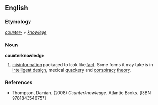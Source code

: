 ==English==

===Etymology===
''[[counter-]] + [[knowlege]]''

===Noun===
'''counterknowledge''' 

# [[Misinformation|misinformation]] packaged to look like [[fact]].  Some forms it may take is in [[intelligent design]], medical [[quackery]] and [[conspiracy]] [[theory]].

===References===
*Thompson, Damian. (2008) ''Counterknowledge''. Atlantic Books. [ISBN 9781843546757]